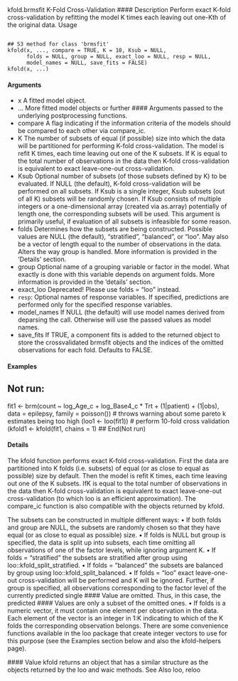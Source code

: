 
kfold.brmsfit K-Fold Cross-Validation
#### Description 
Perform exact K-fold cross-validation by refitting the model K times each leaving out one-Kth of
the original data.
Usage
<pre><code>
## S3 method for class 'brmsfit'
kfold(x, ..., compare = TRUE, K = 10, Ksub = NULL,
      folds = NULL, group = NULL, exact_loo = NULL, resp = NULL,
      model_names = NULL, save_fits = FALSE)
kfold(x, ...)
</code></pre>

#### Arguments
* x A fitted model object.
* ... More fitted model objects or further #### Arguments passed to the underlying postprocessing functions.
* compare A flag indicating if the information criteria of the models should be compared to each other via compare_ic.
* K The number of subsets of equal (if possible) size into which the data will be partitioned for performing K-fold cross-validation. The model is refit K times, each time leaving out one of the K subsets. If K is equal to the total number of observations in the data then K-fold cross-validation is equivalent to exact leave-one-out cross-validation.
* Ksub Optional number of subsets (of those subsets defined by K) to be evaluated. If NULL (the default), K-fold cross-validation will be performed on all subsets. If Ksub is a single integer, Ksub subsets (out of all K) subsets will be randomly
chosen. If Ksub consists of multiple integers or a one-dimensional array (created via as.array) potentially of length one, the corresponding subsets will be used.
This argument is primarily useful, if evaluation of all subsets is infeasible for some reason.
* folds Determines how the subsets are being constructed. Possible values are NULL
(the default), "stratified", "balanced", or "loo". May also be a vector of length equal to the number of observations in the data. Alters the way group is handled. More information is provided in the ’Details’ section.
* group Optional name of a grouping variable or factor in the model. What exactly is done with this variable depends on argument folds. More information is provided in the ’details’ section.
* exact_loo Deprecated! Please use folds = "loo" instead.
* `` resp``: Optional names of response variables. If specified, predictions are performed only for the specified response variables.
* model_names If NULL (the default) will use model names derived from deparsing the call. Otherwise will use the passed values as model names.
* save_fits If TRUE, a component fits is added to the returned object to store the crossvalidated
brmsfit objects and the indices of the omitted observations for each fold. Defaults to FALSE.


#### Examples
## Not run:
fit1 <- brm(count ~ log_Age_c + log_Base4_c * Trt +
              (1|patient) + (1|obs),
            data = epilepsy, family = poisson())
# throws warning about some pareto k estimates being too high
(loo1 <- loo(fit1))
# perform 10-fold cross validation
(kfold1 <- kfold(fit1, chains = 1)
 ## End(Not run)
 
#### Details
The kfold function performs exact K-fold cross-validation. First the data are partitioned into K folds (i.e. subsets) of equal (or as close to equal as possible) size by default. Then the model is refit K times, each time leaving out one of the K subsets. IfK is equal to the total number of observations in the data then K-fold cross-validation is equivalent to exact leave-one-out cross-validation (to which loo is an efficient approximation). The compare_ic function is also compatible with the objects returned by kfold.

The subsets can be constructed in multiple different ways:
• If both folds and group are NULL, the subsets are randomly chosen so that they have equal
(or as close to equal as possible) size.
• If folds is NULL but group is specified, the data is split up into subsets, each time omitting all
observations of one of the factor levels, while ignoring argument K.
• If folds = "stratified" the subsets are stratified after group using loo::kfold_split_stratified.
• If folds = "balanced" the subsets are balanced by group using loo::kfold_split_balanced.
• If folds = "loo" exact leave-one-out cross-validation will be performed and K will be ignored.
Further, if group is specified, all observations corresponding to the factor level of the
currently predicted single #### Value are omitted. Thus, in this case, the predicted #### Values are only
a subset of the omitted ones.
• If folds is a numeric vector, it must contain one element per observation in the data. Each
element of the vector is an integer in 1:K indicating to which of the K folds the corresponding
observation belongs. There are some convenience functions available in the loo package that
create integer vectors to use for this purpose (see the Examples section below and also the
                                                kfold-helpers page).


 #### Value
kfold returns an object that has a similar structure as the objects returned by the loo and waic
methods.
See Also
loo, reloo

